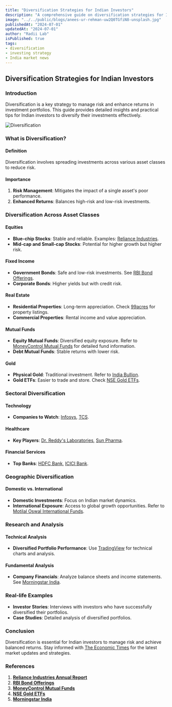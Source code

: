 ```yaml
---
title: "Diversification Strategies for Indian Investors"
description: "A comprehensive guide on diversification strategies for Indian investors to optimize their portfolios."
image: "../../public/blogs/anees-ur-rehman-uw2Q0TGfiN8-unsplash.jpg"
publishedAt: "2024-07-01"
updatedAt: "2024-07-01"
author: "Radii Lab"
isPublished: true
tags:
- diversification
- investing strategy
- India market news
---
```


## Diversification Strategies for Indian Investors

### Introduction

Diversification is a key strategy to manage risk and enhance returns in investment portfolios. This guide provides detailed insights and practical tips for Indian investors to diversify their investments effectively.

![Diversification](../../public/blogs/anees-ur-rehman-uw2Q0TGfiN8-unsplash.jpg)


### What is Diversification?

#### Definition

Diversification involves spreading investments across various asset classes to reduce risk.

#### Importance

1. **Risk Management**: Mitigates the impact of a single asset's poor performance.
2. **Enhanced Returns**: Balances high-risk and low-risk investments.

### Diversification Across Asset Classes

#### Equities

- **Blue-chip Stocks**: Stable and reliable. Examples: [Reliance Industries](https://www.moneycontrol.com/financials/relianceindustries/annual-report/RI).
- **Mid-cap and Small-cap Stocks**: Potential for higher growth but higher risk.

#### Fixed Income

- **Government Bonds**: Safe and low-risk investments. See [RBI Bond Offerings](https://www.rbi.org.in/scripts/Publications.aspx).
- **Corporate Bonds**: Higher yields but with credit risk.

#### Real Estate

- **Residential Properties**: Long-term appreciation. Check [99acres](https://www.99acres.com/) for property listings.
- **Commercial Properties**: Rental income and value appreciation.

#### Mutual Funds

- **Equity Mutual Funds**: Diversified equity exposure. Refer to [MoneyControl Mutual Funds](https://www.moneycontrol.com/mutual-funds) for detailed fund information.
- **Debt Mutual Funds**: Stable returns with lower risk.

#### Gold

- **Physical Gold**: Traditional investment. Refer to [India Bullion](https://www.indiabullion.com/).
- **Gold ETFs**: Easier to trade and store. Check [NSE Gold ETFs](https://www.nseindia.com/products-services/etfs).

### Sectoral Diversification

#### Technology

- **Companies to Watch**: [Infosys](https://www.moneycontrol.com/financials/infosys/annual-report/IT), [TCS](https://www.moneycontrol.com/financials/tataconsultancyservices/annual-report/TCS).

#### Healthcare

- **Key Players**: [Dr. Reddy's Laboratories](https://www.moneycontrol.com/financials/drreddys/annual-report/DRL), [Sun Pharma](https://www.moneycontrol.com/financials/sunpharma/annual-report/SP).

#### Financial Services

- **Top Banks**: [HDFC Bank](https://www.moneycontrol.com/financials/hdfcbank/annual-report/HDF), [ICICI Bank](https://www.moneycontrol.com/financials/icicibank/annual-report/ICI).

### Geographic Diversification

#### Domestic vs. International

- **Domestic Investments**: Focus on Indian market dynamics.
- **International Exposure**: Access to global growth opportunities. Refer to [Motilal Oswal International Funds](https://www.motilaloswal.com).

### Research and Analysis

#### Technical Analysis

- **Diversified Portfolio Performance**: Use [TradingView](https://www.tradingview.com/) for technical charts and analysis.

#### Fundamental Analysis

- **Company Financials**: Analyze balance sheets and income statements. See [Morningstar India](https://www.morningstar.in).

### Real-life Examples

- **Investor Stories**: Interviews with investors who have successfully diversified their portfolios.
- **Case Studies**: Detailed analysis of diversified portfolios.

### Conclusion

Diversification is essential for Indian investors to manage risk and achieve balanced returns. Stay informed with [The Economic Times](https://economictimes.indiatimes.com) for the latest market updates and strategies.

### References

1. **[Reliance Industries Annual Report](https://www.moneycontrol.com/financials/relianceindustries/annual-report/RI)**
2. **[RBI Bond Offerings](https://www.rbi.org.in/scripts/Publications.aspx)**
3. **[MoneyControl Mutual Funds](https://www.moneycontrol.com/mutual-funds)**
4. **[NSE Gold ETFs](https://www.nseindia.com/products-services/etfs)**
5. **[Morningstar India](https://www.morningstar.in)**
